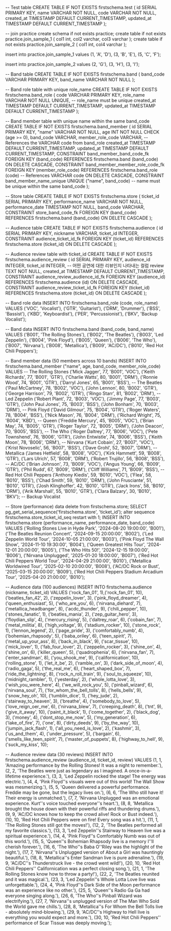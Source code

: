 -- Test table
CREATE TABLE IF NOT EXISTS firstschema.test (
id SERIAL PRIMARY KEY,
name VARCHAR NOT NULL,
code VARCHAR NOT NULL,
created_at TIMESTAMP DEFAULT CURRENT_TIMESTAMP,
updated_at TIMESTAMP DEFAULT CURRENT_TIMESTAMP
);

-- join practice
create schema if not exists practice;
create table if not exists practice.join_sample_1 (
col1 int,
col2 varchar,
col3 varchar
);
create table if not exists practice.join_sample_2 (
col1 int,
col4 varchar
);

insert into practice.join_sample_1 values
(1, 'A', 'D'),
(3, 'B', 'E'),
(5, 'C', 'F');

insert into practice.join_sample_2 values
(2, 'G'),
(3, 'H'),
(3, 'I');

-- Band table
CREATE TABLE IF NOT EXISTS firstschema.band (
band_code VARCHAR PRIMARY KEY,
band_name VARCHAR NOT NULL
);

-- Band role table with unique role_name
CREATE TABLE IF NOT EXISTS firstschema.band_role (
code VARCHAR PRIMARY KEY,
role_name VARCHAR NOT NULL UNIQUE, -- role_name must be unique
created_at TIMESTAMP DEFAULT CURRENT_TIMESTAMP,
updated_at TIMESTAMP DEFAULT CURRENT_TIMESTAMP
);

-- Band member table with unique name within the same band_code
CREATE TABLE IF NOT EXISTS firstschema.band_member (
id SERIAL PRIMARY KEY,
"name" VARCHAR NOT NULL,
age INT NOT NULL CHECK (age >= 0),
band_code VARCHAR,
member_role_code VARCHAR, -- References the VARCHAR code from band_role
created_at TIMESTAMP DEFAULT CURRENT_TIMESTAMP,
updated_at TIMESTAMP DEFAULT CURRENT_TIMESTAMP,
CONSTRAINT band_member_band_code_fk FOREIGN KEY (band_code)
REFERENCES firstschema.band (band_code)
ON DELETE CASCADE,
CONSTRAINT band_member_member_role_code_fk FOREIGN KEY (member_role_code)
REFERENCES firstschema.band_role (code) -- References VARCHAR code
ON DELETE CASCADE,
CONSTRAINT band_member_name_unique UNIQUE ("name", band_code) -- name must be unique within the same band_code
);

-- Store table
CREATE TABLE IF NOT EXISTS firstschema.store (
ticket_id SERIAL PRIMARY KEY,
performance_name VARCHAR NOT NULL,
performance_date TIMESTAMP NOT NULL,
band_code VARCHAR,
CONSTRAINT store_band_code_fk FOREIGN KEY (band_code)
REFERENCES firstschema.band (band_code)
ON DELETE CASCADE
);

-- Audience table
CREATE TABLE IF NOT EXISTS firstschema.audience (
id SERIAL PRIMARY KEY,
nickname VARCHAR,
ticket_id INTEGER,
CONSTRAINT audience_ticket_id_fk FOREIGN KEY (ticket_id)
REFERENCES firstschema.store (ticket_id)
ON DELETE CASCADE
);

-- Audience review table with ticket_id
CREATE TABLE IF NOT EXISTS firstschema.audience_review (
id SERIAL PRIMARY KEY,
audience_id INTEGER,
ticket_id INTEGER, -- 어떤 공연에 대한 리뷰인지 나타내는 컬럼
review TEXT NOT NULL,
created_at TIMESTAMP DEFAULT CURRENT_TIMESTAMP,
CONSTRAINT audience_review_audience_id_fk FOREIGN KEY (audience_id)
REFERENCES firstschema.audience (id)
ON DELETE CASCADE,
CONSTRAINT audience_review_ticket_id_fk FOREIGN KEY (ticket_id)
REFERENCES firstschema.store (ticket_id)
ON DELETE CASCADE
);

-- Band role data
INSERT INTO firstschema.band_role (code, role_name)
VALUES
('VOC', 'Vocalist'),
('GTR', 'Guitarist'),
('DRM', 'Drummer'),
('BSS', 'Bassist'),
('KBD', 'Keyboardist'),
('PER', 'Percussionist'),
('BKV', 'Backup Vocalist');

-- Band data
INSERT INTO firstschema.band (band_code, band_name)
VALUES
('B001', 'The Rolling Stones'),
('B002', 'The Beatles'),
('B003', 'Led Zeppelin'),
('B004', 'Pink Floyd'),
('B005', 'Queen'),
('B006', 'The Who'),
('B007', 'Nirvana'),
('B008', 'Metallica'),
('B009', 'AC/DC'),
('B010', 'Red Hot Chili Peppers');

-- Band member data (50 members across 10 bands)
INSERT INTO firstschema.band_member ("name", age, band_code, member_role_code)
VALUES
-- The Rolling Stones
('Mick Jagger', 77, 'B001', 'VOC'),
('Keith Richards', 77, 'B001', 'GTR'),
('Charlie Watts', 80, 'B001', 'DRM'),
('Ronnie Wood', 74, 'B001', 'GTR'),
('Darryl Jones', 65, 'B001', 'BSS'),
-- The Beatles
('Paul McCartney', 78, 'B002', 'VOC'),
('John Lennon', 80, 'B002', 'GTR'),
('George Harrison', 79, 'B002', 'GTR'),
('Ringo Starr', 81, 'B002', 'DRM'),
-- Led Zeppelin
('Robert Plant', 72, 'B003', 'VOC'),
('Jimmy Page', 77, 'B003', 'GTR'),
('John Paul Jones', 75, 'B003', 'BSS'),
('John Bonham', 70, 'B003', 'DRM'),
-- Pink Floyd
('David Gilmour', 75, 'B004', 'GTR'),
('Roger Waters', 78, 'B004', 'BSS'),
('Nick Mason', 76, 'B004', 'DRM'),
('Richard Wright', 75, 'B004', 'KBD'),
-- Queen
('Freddie Mercury', 45, 'B005', 'VOC'),
('Brian May', 74, 'B005', 'GTR'),
('Roger Taylor', 72, 'B005', 'DRM'),
('John Deacon', 70, 'B005', 'BSS'),
-- The Who
('Roger Daltrey', 77, 'B006', 'VOC'),
('Pete Townshend', 76, 'B006', 'GTR'),
('John Entwistle', 74, 'B006', 'BSS'),
('Keith Moon', 78, 'B006', 'DRM'),
-- Nirvana
('Kurt Cobain', 27, 'B007', 'VOC'),
('Krist Novoselic', 56, 'B007', 'BSS'),
('Dave Grohl', 52, 'B007', 'DRM'),
-- Metallica
('James Hetfield', 58, 'B008', 'VOC'),
('Kirk Hammett', 59, 'B008', 'GTR'),
('Lars Ulrich', 57, 'B008', 'DRM'),
('Robert Trujillo', 56, 'B008', 'BSS'),
-- AC/DC
('Brian Johnson', 73, 'B009', 'VOC'),
('Angus Young', 66, 'B009', 'GTR'),
('Phil Rudd', 67, 'B009', 'DRM'),
('Cliff Williams', 71, 'B009', 'BSS'),
-- Red Hot Chili Peppers
('Anthony Kiedis', 59, 'B010', 'VOC'),
('Flea', 58, 'B010', 'BSS'),
('Chad Smith', 59, 'B010', 'DRM'),
('John Frusciante', 51, 'B010', 'GTR'),
('Josh Klinghoffer', 42, 'B010', 'GTR'),
('Jack Irons', 58, 'B010', 'DRM'),
('Arik Marshall', 55, 'B010', 'GTR'),
('Clara Balzary', 30, 'B010', 'BKV'); -- Backup Vocalist

-- Store (performance) data
delete from firstschema.store;
SELECT pg_get_serial_sequence('firstschema.store', 'ticket_id');
alter sequence firstschema.store_ticket_id_seq restart with 1;
INSERT INTO firstschema.store (performance_name, performance_date, band_code)
VALUES
('Rolling Stones Live in Hyde Park', '2024-08-20 19:00:00', 'B001'),
('The Beatles Reunion Concert', '2024-09-15 20:00:00', 'B002'),
('Led Zeppelin World Tour', '2024-10-05 21:00:00', 'B003'),
('Pink Floyd The Wall Show', '2024-11-10 19:30:00', 'B004'),
('Queen Greatest Hits Tour', '2024-12-01 20:00:00', 'B005'),
('The Who Hits 50!', '2024-12-15 19:00:00', 'B006'),
('Nirvana Unplugged', '2025-01-20 18:00:00', 'B007'),
('Red Hot Chili Peppers World Tour', '2024-04-29 21:00:00', 'B010'),
('Metallica Worldwired Tour', '2025-02-10 20:00:00', 'B008'),
('AC/DC Rock or Bust', '2025-03-15 20:00:00', 'B009'),
('Red Hot Chili Peppers Stadium Arcadium Tour', '2025-04-20 21:00:00', 'B010');

-- Audience data (100 audiences)
INSERT INTO firstschema.audience (nickname, ticket_id)
VALUES
('rock_fan_01', 1),('rock_fan_01', 10), ('beatles_fan_42', 2), ('zeppelin_lover', 3), ('pink_floyd_dreamer', 4),
('queen_enthusiast', 5), ('who_are_you', 6), ('nirvana_diehard', 7), ('metallica_headbanger', 8),
('acdc_thunder', 9), ('chili_pepper', 10), ('stones_fanatic', 1), ('beatles_mania', 2),
('zep_guitar_hero', 3), ('floydian_slip', 4), ('mercury_rising', 5), ('daltrey_roar', 6),
('cobain_fan', 7), ('metal_militia', 8), ('high_voltage', 9), ('stadium_rocker', 10),
('stone_rock', 1), ('lennon_legend', 2), ('page_pride', 3), ('comfortably_numb', 4),
('bohemian_rhapsody', 5), ('baba_oriley', 6), ('teen_spirit', 7), ('metal_up_your_ass', 8),
('back_in_black', 9), ('scar_tissue', 10), ('mick_lover', 1), ('fab_four_lover', 2),
('zeppelin_rocker', 3), ('shine_on', 4),('shine_on', 6), ('killer_queen', 5), ('quadrophenia', 6),
('nirvana_fan', 7), ('enter_sandman', 8), ('you_shook_me', 9), ('californication', 10),
('rolling_stone', 1), ('let_it_be', 2), ('ramble_on', 3), ('dark_side_of_moon', 4),
('radio_gaga', 5), ('the_real_me', 6), ('heart_shaped_box', 7), ('ride_the_lightning', 8),
('rock_n_roll_train', 9), ('soul_to_squeeze', 10), ('midnight_rambler', 1), ('yesterday', 2),
('whole_lotta_love', 3), ('wish_you_were_here', 4), ('we_will_rock_you', 5),
('pinball_wizard', 6), ('nirvana_soul', 7), ('for_whom_the_bell_tolls', 8), ('hells_bells', 9),
('snow_hey_oh', 10), ('tumblin_dice', 1), ('hey_jude', 2), ('stairway_to_heaven', 3),
('breathe', 4), ('somebody_to_love', 5), ('love_reign_oer_me', 6), ('nirvana_blew', 7),
('creeping_death', 8), ('tnt', 9), ('give_it_away', 10), ('paint_it_black', 1),
('come_together', 2), ('black_dog', 3), ('money', 4), ('dont_stop_me_now', 5),
('my_generation', 6), ('lake_of_fire', 7), ('one', 8), ('dirty_deeds', 9),
('by_the_way', 10), ('jumpin_jack_flash', 1), ('all_you_need_is_love', 2), ('kashmir', 3),
('us_and_them', 4), ('under_pressure', 5), ('bargain', 6), ('smells_like_teen_spirit', 7),
('master_of_puppets', 8), ('highway_to_hell', 9), ('suck_my_kiss', 10);

-- Audience review data (30 reviews)
INSERT INTO firstschema.audience_review (audience_id, ticket_id, review)
VALUES
(1, 1, 'Amazing performance by the Rolling Stones! It was a night to remember.'),
(2, 2, 'The Beatles were just as legendary as I imagined. A once-in-a-lifetime experience.'),
(3, 3, 'Led Zeppelin rocked the stage! The energy was electric.'),
(4, 4, 'Pink Floyd''s visuals were out of this world! The Wall Show was mesmerizing.'),
(5, 5, 'Queen delivered a powerful performance. Freddie may be gone, but the legacy lives on.'),
(6, 6, 'The Who still have it! Their energy is unmatched.'),
(7, 7, 'Nirvana Unplugged was an emotional experience. Kurt''s voice touched everyone''s heart.'),
(8, 8, 'Metallica brought the house down with their powerful riffs and thundering drums.'),
(9, 9, 'AC/DC knows how to keep the crowd alive! Rock or Bust indeed.'),
(10, 10, 'Red Hot Chili Peppers were on fire! Every song was a hit.'),
(11, 1, 'The Rolling Stones still got the moves!'),
(12, 2, 'The Beatles performed all my favorite classics.'),
(13, 3, 'Led Zeppelin''s Stairway to Heaven live was a spiritual experience.'),
(14, 4, 'Pink Floyd''s Comfortably Numb was out of this world.'),
(15, 5, 'Queen''s Bohemian Rhapsody live is a memory I''ll cherish forever.'),
(16, 6, 'The Who''s Baba O''Riley was the highlight of the night.'),
(17, 7, 'Nirvana''s Unplugged version of About a Girl was hauntingly beautiful.'),
(18, 8, 'Metallica''s Enter Sandman live is pure adrenaline.'),
(19, 9, 'AC/DC''s Thunderstruck live - the crowd went wild!'),
(20, 10, 'Red Hot Chili Peppers'' Californication was a perfect closing song.'),
(21, 1, 'The Rolling Stones know how to throw a party!'),
(22, 2, 'The Beatles reunited and it was magical.'),
(23, 3, 'Led Zeppelin''s Whole Lotta Love live was unforgettable.'),
(24, 4, 'Pink Floyd''s Dark Side of the Moon performance was an experience like no other.'),
(25, 5, 'Queen''s Radio Ga Ga had everyone singing along.'),
(26, 6, 'The Who''s Pinball Wizard was electrifying.'),
(27, 7, 'Nirvana''s unplugged version of The Man Who Sold the World gave me chills.'),
(28, 8, 'Metallica''s For Whom the Bell Tolls live - absolutely mind-blowing.'),
(29, 9, 'AC/DC''s Highway to Hell live is everything you would expect and more.'),
(30, 10, 'Red Hot Chili Peppers'' performance of Scar Tissue was deeply moving.');
